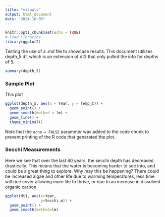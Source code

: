 ```yaml
---
title: "visuals"
output: html_document
date: "2024-10-03"
---
```


```r
knitr::opts_chunk$set(echo = TRUE)
# load libraries
library(ggplot2)
```

Testing the use of a .md file to showcase results. This document utilizes depth_5 df, which is an extension of dt3 that only pulled the info for depths of 5.

```r
summary(depth_5)
```

### Sample Plot

This plot

```r
ggplot(depth_5, aes(x = Year, y = Temp_C)) +
  geom_point() +
  geom_smooth(method = lm) +
  geom_line() + 
  theme_minimal()
```

Note that the `echo = FALSE` parameter was added to the code chunk to prevent printing of the R code that generated the plot.

### Secchi Measurements

Here we see that over the last 60 years, the secchi depth has decreased drastically. This means that the water is becoming harder to see into, and could be a great thing to explore. Why may this be happening? There could be increased algae and other life due to warming temperatures, less time with ice cover allowing more life to thrive, or due to an increase in dissolved organic carbon.

```r
ggplot(dt1, aes(x=Year, 
                y=Secchi_m)) + 
  geom_point() + 
  geom_smooth(method=lm)
```
